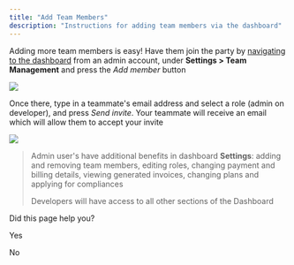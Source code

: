 ```yaml
---
title: "Add Team Members"
description: "Instructions for adding team members via the dashboard"
---
```

Adding more team members is easy! Have them join the party by [navigating to the dashboard](https://dashboard.tryterra.co)
 from an admin account, under **Settings > Team Management** and press the _Add member_ button

![](https://files.readme.io/0b76479-image.png)

Once there, type in a teammate's email address and select a role (admin on developer), and press _Send invite_. Your teammate will receive an email which will allow them to accept your invite

![](https://files.readme.io/fa9beee-image.png)

> Admin user's have additional benefits in dashboard **Settings**: adding and removing team members, editing roles, changing payment and billing details, viewing generated invoices, changing plans and applying for compliances
> 
> Developers will have access to all other sections of the Dashboard

Did this page help you?

Yes

No